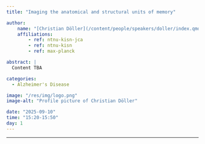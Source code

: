 ```yaml
---
title: "Imaging the anatomical and structural units of memory"

author:
    name: "[Christian Döller](/content/people/speakers/doller/index.qmd)"
    affiliations:
        - ref: ntnu-kisn-jca
        - ref: ntnu-kisn
        - ref: max-planck

abstract: |
  Content TBA

categories:
  - Alzheimer's Disease

image: "/res/img/logo.png"
image-alt: "Profile picture of Christian Döller"

date: "2025-09-10"
time: "15:20-15:50"
day: 1
---
```


***

<!-- <object data="/res/quarto.pdf" type="application/pdf" width="100%" height="600">
</object> -->